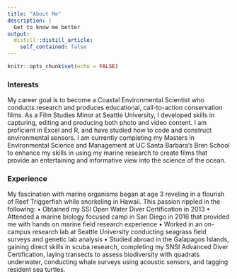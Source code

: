 ```yaml
---
title: "About Me"
description: |
  Get to know me better
output:
  distill::distill_article:
    self_contained: false 
---
```


```r
knitr::opts_chunk$set(echo = FALSE)
```

### Interests 
        
My career goal is to become a Coastal Environmental Scientist who conducts research and produces educational, call-to-action conservation films. As a Film Studies Minor at Seattle University, I developed skills in capturing, editing and producing both photo and video content. I am proficient in Excel and R, and have studied how to code and construct environmental sensors. I am currently completing my Masters in Environmental Science and Management at UC Santa Barbara’s Bren School to enhance my skills in using my marine research to create films that provide an entertaining and informative view into the science of the ocean. 

### Experience 

My fascination with marine organisms began at age 3 reveling in a flourish of Reef Triggerfish while snorkeling in Hawaii. This passion rippled in the following:
      •	Obtained my SSI Open Water Diver Certification in 2013
      •	Attended a marine biology focused camp in San Diego in 2016 that provided me with hands on        marine field research experience
      •	Worked in an on-campus research lab at Seattle University conducting seagrass field surveys         and genetic lab analysis
        •	Studied abroad in the Galapagos Islands, gaining direct skills in scuba research,                 completing my SNSI Advanced Diver Certification, laying transects to assess biodiversity            with quadrats underwater, conducting whale surveys using acoustic sensors, and tagging              resident sea turtles. 


